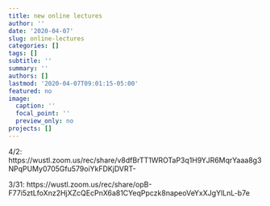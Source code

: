 ```yaml
---
title: new online lectures
author: ''
date: '2020-04-07'
slug: online-lectures
categories: []
tags: []
subtitle: ''
summary: ''
authors: []
lastmod: '2020-04-07T09:01:15-05:00'
featured: no
image:
  caption: ''
  focal_point: ''
  preview_only: no
projects: []
---
```



4/2: https://wustl.zoom.us/rec/share/v8dfBrTT1WROTaP3q1H9YJR6MqrYaaa8g3NPqPUMy0705Gfu579oiYkFDKjDVRT-

3/31: https://wustl.zoom.us/rec/share/opB-F77i5ztLfoXnz2HjXZcQEcPnX6a81CYeqPpczk8napeoVeYxXJgYlLnL-b7e
